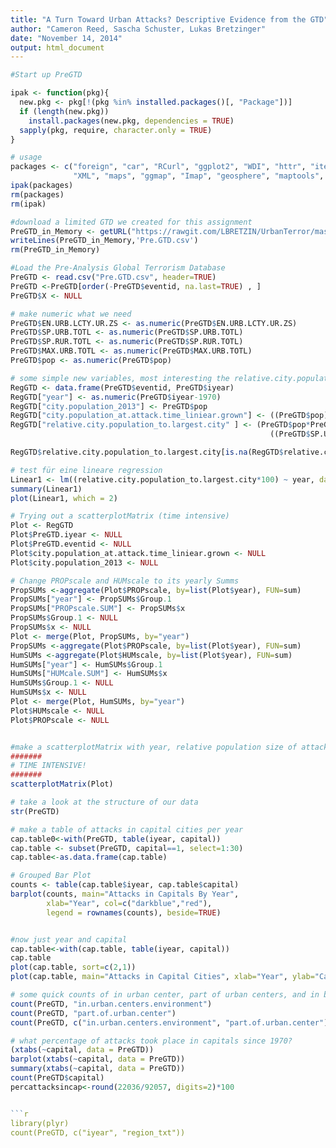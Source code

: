 ```yaml
---
title: "A Turn Toward Urban Attacks? Descriptive Evidence from the GTD"
author: "Cameron Reed, Sascha Schuster, Lukas Bretzinger"
date: "November 14, 2014"
output: html_document
---
```



```r
#Start up PreGTD

ipak <- function(pkg){
  new.pkg <- pkg[!(pkg %in% installed.packages()[, "Package"])]
  if (length(new.pkg))
    install.packages(new.pkg, dependencies = TRUE)
  sapply(pkg, require, character.only = TRUE)
}

# usage
packages <- c("foreign", "car", "RCurl", "ggplot2", "WDI", "httr", "iterators", "dplyr", "plyr",
              "XML", "maps", "ggmap", "Imap", "geosphere", "maptools", "rgeos", "foreach")
ipak(packages)
rm(packages)
rm(ipak)

#download a limited GTD we created for this assignment
PreGTD_in_Memory <- getURL("https://rawgit.com/LBRETZIN/UrbanTerror/master/PreAnalysis/pregtd.csv", ssl.verifypeer=0L, followlocation=1L)
writeLines(PreGTD_in_Memory,'Pre.GTD.csv')
rm(PreGTD_in_Memory)

#Load the Pre-Analysis Global Terrorism Database
PreGTD <- read.csv("Pre.GTD.csv", header=TRUE)
PreGTD <-PreGTD[order(-PreGTD$eventid, na.last=TRUE) , ]
PreGTD$X <- NULL

# make numeric what we need
PreGTD$EN.URB.LCTY.UR.ZS <- as.numeric(PreGTD$EN.URB.LCTY.UR.ZS)
PreGTD$SP.URB.TOTL <- as.numeric(PreGTD$SP.URB.TOTL)
PreGTD$SP.RUR.TOTL <- as.numeric(PreGTD$SP.RUR.TOTL)
PreGTD$MAX.URB.TOTL <- as.numeric(PreGTD$MAX.URB.TOTL)
PreGTD$pop <- as.numeric(PreGTD$pop)

# some simple new variables, most interesting the relative.city.population_to.largest.city in country!
RegGTD <- data.frame(PreGTD$eventid, PreGTD$iyear)
RegGTD["year"] <- as.numeric(PreGTD$iyear-1970)
RegGTD["city.population_2013"] <- PreGTD$pop
RegGTD["city.population_at.attack.time_liniear.grown"] <- ((PreGTD$pop)*(PreGTD$SP.URB.TOTL)/(PreGTD$MAX.URB.TOTL))
RegGTD["relative.city.population_to.largest.city" ] <- (PreGTD$pop*PreGTD$SP.URB.TOTL/PreGTD$MAX.URB.TOTL/
                                                          ((PreGTD$SP.URB.TOTL+PreGTD$SP.RUR.TOTL)*(100/PreGTD$EN.URB.LCTY.UR.ZS)))

RegGTD$relative.city.population_to.largest.city[is.na(RegGTD$relative.city.population_to.largest.city)] <- 0

# test für eine lineare regression
Linear1 <- lm((relative.city.population_to.largest.city*100) ~ year, data = RegGTD)
summary(Linear1)
plot(Linear1, which = 2)

# Trying out a scatterplotMatrix (time intensive)
Plot <- RegGTD
Plot$PreGTD.iyear <- NULL
Plot$PreGTD.eventid <- NULL
Plot$city.population_at.attack.time_liniear.grown <- NULL
Plot$city.population_2013 <- NULL

# Change PROPscale and HUMscale to its yearly Summs
PropSUMs <-aggregate(Plot$PROPscale, by=list(Plot$year), FUN=sum)
PropSUMs["year"] <- PropSUMs$Group.1 
PropSUMs["PROPscale.SUM"] <- PropSUMs$x
PropSUMs$Group.1 <- NULL
PropSUMs$x <- NULL
Plot <- merge(Plot, PropSUMs, by="year")
PropSUMs <-aggregate(Plot$PROPscale, by=list(Plot$year), FUN=sum)
HumSUMs <-aggregate(Plot$HUMscale, by=list(Plot$year), FUN=sum)
HumSUMs["year"] <- HumSUMs$Group.1 
HumSUMs["HUMcale.SUM"] <- HumSUMs$x
HumSUMs$Group.1 <- NULL
HumSUMs$x <- NULL
Plot <- merge(Plot, HumSUMs, by="year")
Plot$HUMscale <- NULL
Plot$PROPscale <- NULL


#make a scatterplotMatrix with year, relative population size of attacked city, yearly HUMscale and PPROscale
#######
# TIME INTENSIVE!
#######
scatterplotMatrix(Plot)

# take a look at the structure of our data
str(PreGTD)

# make a table of attacks in capital cities per year
cap.table0<-with(PreGTD, table(iyear, capital))
cap.table <- subset(PreGTD, capital==1, select=1:30)
cap.table<-as.data.frame(cap.table)

# Grouped Bar Plot
counts <- table(cap.table$iyear, cap.table$capital)
barplot(counts, main="Attacks in Capitals By Year",
        xlab="Year", col=c("darkblue","red"),
        legend = rownames(counts), beside=TRUE)


#now just year and capital
cap.table<-with(cap.table, table(iyear, capital))
cap.table
plot(cap.table, sort=c(2,1))
plot(cap.table, main="Attacks in Capital Cities", xlab="Year", ylab="Capital Cities (Sum)", sort=c(2,1))

# some quick counts of in urban center, part of urban centers, and in both
count(PreGTD, "in.urban.centers.environment")
count(PreGTD, "part.of.urban.center")
count(PreGTD, c("in.urban.centers.environment", "part.of.urban.center"))

# what percentage of attacks took place in capitals since 1970?
(xtabs(~capital, data = PreGTD))
barplot(xtabs(~capital, data = PreGTD))
summary(xtabs(~capital, data = PreGTD))
count(PreGTD$capital)
percattacksincap<-round(22036/92057, digits=2)*100


```r
library(plyr)
count(PreGTD, c("iyear", "region_txt"))
```
